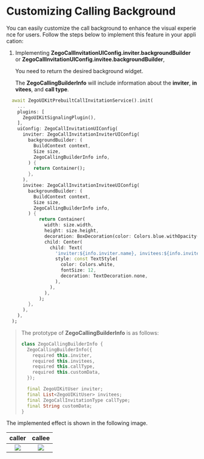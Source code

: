# Customizing Calling Background

You can easily customize the call background to enhance the visual experience for users. Follow the steps below to implement this feature in your application:

1. Implementing **ZegoCallInvitationUIConfig.inviter.backgroundBuilder** or **ZegoCallInvitationUIConfig.invitee.backgroundBuilder**,

   You need to return the desired background widget.

   The **ZegoCallingBuilderInfo** will include information about the **inviter**, **invitees**, and **call type**.

```dart backgroundBuilder in calling
  await ZegoUIKitPrebuiltCallInvitationService().init(
    ...
    plugins: [
      ZegoUIKitSignalingPlugin(),
    ],
    uiConfig: ZegoCallInvitationUIConfig(
      inviter: ZegoCallInvitationInviterUIConfig(
        backgroundBuilder: (
          BuildContext context,
          Size size,
          ZegoCallingBuilderInfo info,
        ) {
          return Container();
        },
      ),
      invitee: ZegoCallInvitationInviteeUIConfig(
        backgroundBuilder: (
          BuildContext context,
          Size size,
          ZegoCallingBuilderInfo info,
        ) {
            return Container(
              width: size.width,
              height: size.height,
              decoration: BoxDecoration(color: Colors.blue.withOpacity(0.5)),
              child: Center(
                child: Text(
                  'inviter:${info.inviter.name}, invitees:${info.invitees.map((e) => '${e.name},')}',
                  style: const TextStyle(
                    color: Colors.white,
                    fontSize: 12,
                    decoration: TextDecoration.none,
                  ),
                ),
              ),
            );
        },
      ),
    ),
  );
```

> The prototype of **ZegoCallingBuilderInfo** is as follows:
>
> ```dart ZegoCallingBuilderInfo
> class ZegoCallingBuilderInfo {
>   ZegoCallingBuilderInfo({
>     required this.inviter,
>     required this.invitees,
>     required this.callType,
>     required this.customData,
>   });
> 
>   final ZegoUIKitUser inviter;
>   final List<ZegoUIKitUser> invitees;
>   final ZegoCallInvitationType callType;
>   final String customData;
> }
> ```




The implemented effect is shown in the following image.

|                                                                                     caller                                                                                      |                                                                                     callee                                                                                      |
| :-----------------------------------------------------------------------------------------------------------------------------------------------------------------------------: | :-----------------------------------------------------------------------------------------------------------------------------------------------------------------------------: |
| <Frame width="256" height="auto" caption=""><img src="https://media-resource.spreading.io/5fa3f99cda659c8c9f2907cbb0242e6c/workspace86/custom_caller_background.png" /></Frame> | <Frame width="256" height="auto" caption=""><img src="https://media-resource.spreading.io/5fa3f99cda659c8c9f2907cbb0242e6c/workspace86/custom_callee_background.png" /></Frame> |
